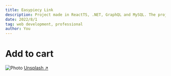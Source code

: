 ```yaml
---
title: Easypiecy Link
description: Project made in ReactTS, .NET, GraphQL and MySQL. The project is a quiz simulator and content-management system.
date: 2022/8/1
tag: web development, professional
author: You
---
```


# Add to cart


<Image
  src="/images/photo2.jpg"
  alt="Photo"
  width={1125}
  height={750}
  priority
  className="next-image"
/>
[Unsplash ↗ ](https://unsplash.com/photos/WeYamle9fDM)